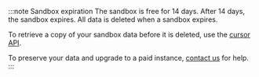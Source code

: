 :::note Sandbox expiration
The sandbox is free for 14 days. After 14 days, the sandbox expires. All data is deleted when a sandbox expires.

To retrieve a copy of your sandbox data before it is deleted, use the [cursor API](/developers/weaviate/api/rest/objects#exhaustive-listing-using-a-cursor-after).

To preserve your data and upgrade to a paid instance, [contact us](mailto:support@weaviate.io) for help.
:::
